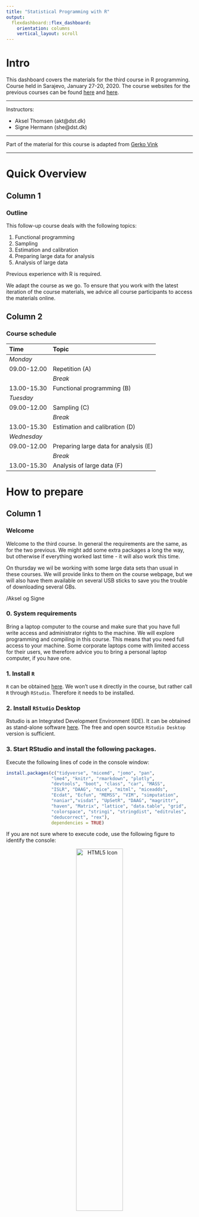 ```yaml
---
title: "Statistical Programming with R"
output: 
  flexdashboard::flex_dashboard:
    orientation: columns
    vertical_layout: scroll
---
```


# Intro {.sidebar}

This dashboard covers the materials for the third course in R programming. Course held in Sarajevo, January 27-20, 2020. The course websites for the previous courses can be found [here](http://peterstoltze.dk/RfOS/) and [here](https://joliencremers.github.io/Course-Materials-Bosnia/).

---

Instructors: 

 - Aksel Thomsen (akt@dst.dk)
 - Signe Hermann (she@dst.dk)
 
 
---

Part of the material for this course is adapted from [Gerko Vink](https://github.com/gerkovink/R)


---
# Quick Overview

## Column 1

### Outline

This follow-up course deals with the following topics:

1. Functional programming
1. Sampling
1. Estimation and calibration
1. Preparing large data for analysis
1. Analysis of large data

Previous experience with R is required.

We adapt the course as we go. To ensure that you work with the latest iteration of the course materials, we advice all course participants to access the materials online.

## Column 2

### Course schedule 

| Time        | Topic                                           |
|:------------|:------------------------------------------------|
| *Monday*    |                                                 |
| 09.00-12.00 | Repetition (A)                                  |
|             | *Break*                                         |    
| 13.00-15.30 | Functional programming (B)                      |
| *Tuesday*   |                                                 |
| 09.00-12.00 | Sampling (C)                                    |
|             | *Break*                                         |             
| 13.00-15.30 | Estimation and calibration (D)                  |
| *Wednesday* |                                                 |
| 09.00-12.00 | Preparing large data for analysis (E)           |
|             | *Break*                                         |
| 13.00-15.30 | Analysis of large data (F)                      |

# How to prepare

## Column 1

### Welcome

Welcome to the third course.
In general the requirements are the same, as for the two previous.
We might add some extra packages a long the way, but otherwise if everything worked last time - it will also work this time.

On thursday we wil be working with some large data sets than usual in these courses. We will provide links to them on the course webpage, but we will also have them available on several USB sticks to save you the trouble of downloading several GBs.

/Aksel og Signe

### **0. System requirements**

Bring a laptop computer to the course and make sure that you have full write access and administrator rights to the machine. We will explore programming and compiling in this course. This means that you need full access to your machine. Some corporate laptops come with limited access for their users, we therefore advice you to bring a personal laptop computer, if you have one. 

### **1. Install `R`**
`R` can be obtained [here](https://cran.r-project.org). We won't use `R` directly in the course, but rather call `R` through `RStudio`. Therefore it needs to be installed. 

### **2. Install `RStudio` Desktop**

Rstudio is an Integrated Development Environment (IDE). It can be obtained as stand-alone software [here](https://www.rstudio.com/products/rstudio/download/#download). The free and open source `RStudio Desktop` version is sufficient.

### **3. Start RStudio and install the following packages. **

Execute the following lines of code in the console window:

```r
install.packages(c("tidyverse", "micemd", "jomo", "pan", 
                 "lme4", "knitr", "rmarkdown", "plotly",
                 "devtools", "boot", "class", "car", "MASS", 
                 "ISLR", "DAAG", "mice", "mitml", "miceadds",
                 "Ecdat", "Ecfun", "MEMSS", "VIM", "simputation",
                 "naniar","visdat", "UpSetR", "DAAG", "magrittr",
                 "haven", "Matrix", "lattice", "data.table", "grid",
                 "colorspace", "stringi", "stringdist", "editrules", 
                 "deducorrect", "rex"), 
                 dependencies = TRUE)
```


If you are not sure where to execute code, use the following figure to identify the console:

<center>
  <img src="console.png" alt="HTML5 Icon" width = 50%>
</center>

Just copy and paste the installation command and press the return key. When asked 

```r
Do you want to install from sources the package which needs 
compilation? (Yes/no/cancel)
```

type `Yes` in the console and press the return key. 

# Monday

## Column 1

### Tuesday's materials

- Part A: Repetition

    - [Lecture A](Contents/Material/Part C/Lecture.html){target="_blank"}
    - [Exercise A](Contents/Material/Part C/Exercise.html){target="_blank"}
    - [Solution A](Contents/Material/Part C/Exercise.html){target="_blank"}

- Part B: Functional Programming

    - [Lecture B](Contents/Material/Part C/Lecture.html){target="_blank"}
    - [Exercise B](Contents/Material/Part C/Exercise.html){target="_blank"}
    - [Solution B](Contents/Material/Part C/Exercise.html){target="_blank"}

## Column 2

### Useful references
- [add]()


# Tuesday

## Column 1

### Tuesday's materials

- Part C: Sampling

    - [Lecture C](Contents/Material/Part C/Lecture.html){target="_blank"}
    - [Exercise C](Contents/Material/Part C/Exercise.html){target="_blank"}
    - [Solution C](Contents/Material/Part C/Exercise.html){target="_blank"}
       
- Part D: Estimation and calibration

    - [Lecture D](Contents/Material/Part D/Lecture.html){target="_blank"}
    - [Exercise D](Contents/Material/Part D/Exercise.html){target="_blank"}
    - [Solution D](Contents/Material/Part D/Exercise.html){target="_blank"}

## Column 2

### Useful references
- [add]()

# Wednesday

## Column 1

### Wednesday's materials

- Part E: Preparing large data for analysis

    - [Lecture E](Contents/Material/Part E/Lecture.html){target="_blank"}
    - [Exercise E](Contents/Material/Part E/Exercise.html){target="_blank"}
    - [Solution E](Contents/Material/Part E/Exercise.html){target="_blank"}

- Part F: Analysis of large data

    - [Lecture F](Contents/Material/Part F/Lecture.html){target="_blank"}
    - [Exercise F](Contents/Material/Part F/Exercise.html){target="_blank"}
    - [Solution F](Contents/Material/Part F/Exercise.html){target="_blank"}

## Column 2

### Useful references
- [add]()

# Further studies

## Column 1

### What to do after the course

The following references are currently available for free, either as pdfs or as extensive webpages (written with [RMarkdown](https://rmarkdown.rstudio.com/) and [bookdown](https://bookdown.org/)). They are all very useful and we highly recommend them. 

- [R for Data Science](https://r4ds.had.co.nz): written by Hadley Wickham and Garrett Grolemund this book relies almost exclusively on the [tidyverse](https://www.tidyverse.org/) approach to data analysis. Many highly effective tools will be right at your fingertips after reading this book and working through the many exercises.
- [Hands-On Programming with R](https://rstudio-education.github.io/hopr/): a great read by Garrett Grolemund emphasizing programming techniques with R. 
- [Advanced R](https://adv-r.hadley.nz/): You want to gain deeper knowledge of R and you want to learn from one of the most influential R contributors. This one is for you!
- [Introduction to Statistical Learning](http://faculty.marshall.usc.edu/gareth-james/ISL/): an introductory book on statistical learning, with applications in R. The R code is somewhat old-style and you might be able to find newer packages for the tasks, but ths is a solid read well worth the effort.
- [Data Analysis and Graphics Using R](http://www.pindex.com/uploads/post_docs/Maindonald%20Data%20Analysis%20and%20Graphics(PINDEX-DOC-6953).pdf): a detailed book that covers a lot about categorical data analysis and fitting `glm`s in `R`.
- [Happy Git and GitHub for the useR ](https://happygitwithr.com/index.html): a great introduction to version control using Git and GitHub together with RStudio. Written by Jenny Bryan in a very concise style. Highly recommended!
- [Tidyverse Cheat Sheets](https://rstudio.com/resources/cheatsheets/): a collection of excellent cheat sheets when using tidyverse functions. Highly recomendable!

<!-- ## Column 2 -->


